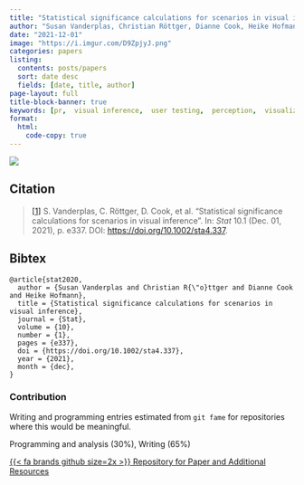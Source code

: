 ```yaml
---
title: "Statistical significance calculations for scenarios in visual inference"
author: "Susan Vanderplas, Christian Röttger, Dianne Cook, Heike Hofmann"
date: "2021-12-01"
image: "https://i.imgur.com/D9ZpjyJ.png"
categories: papers
listing:
  contents: posts/papers
  sort: date desc
  fields: [date, title, author]
page-layout: full
title-block-banner: true
keywords: [pr,  visual inference,  user testing,  perception,  visualization]
format:
  html:
    code-copy: true
---
```

 
![](https://i.imgur.com/D9ZpjyJ.png){.preview-image}
 
## Citation
> <a name=bib-stat2020></a>[[1]](#cite-stat2020) S. Vanderplas, C. Röttger, D. Cook, et al. “Statistical significance calculations for scenarios in visual inference”. In: _Stat_ 10.1 (Dec. 01, 2021), p. e337. DOI: [https://doi.org/10.1002/sta4.337](https://doi.org/https%3A%2F%2Fdoi.org%2F10.1002%2Fsta4.337).

::: {.callout-note collapse='true'}
## Bibtex
```
@article{stat2020,
  author = {Susan Vanderplas and Christian R{\"o}ttger and Dianne Cook and Heike Hofmann},
  title = {Statistical significance calculations for scenarios in visual inference},
  journal = {Stat},
  volume = {10},
  number = {1},
  pages = {e337},
  doi = {https://doi.org/10.1002/sta4.337},
  year = {2021},
  month = {dec},
}
```
:::



### Contribution

Writing and programming entries estimated from `git fame` for repositories where this would be meaningful.

Programming and analysis (30\%), Writing (65\%)

[{{< fa brands github size=2x >}} Repository for Paper and Additional Resources](https://github.com/srvanderplas/visual-inference-alpha){.btn .btn-tip role="button"}
